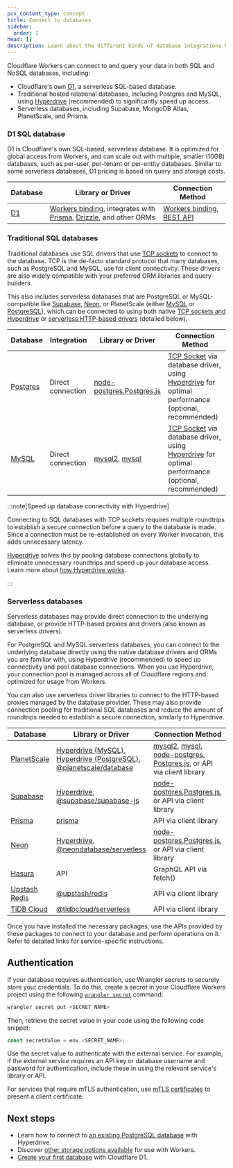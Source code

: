 ```yaml
---
pcx_content_type: concept
title: Connect to databases
sidebar:
  order: 1
head: []
description: Learn about the different kinds of database integrations Cloudflare supports.
---
```


Cloudflare Workers can connect to and query your data in both SQL and NoSQL databases, including:

- Cloudflare's own [D1](/d1/), a serverless SQL-based database.
- Traditional hosted relational databases, including Postgres and MySQL, using [Hyperdrive](/hyperdrive/) (recommended) to significantly speed up access.
- Serverless databases, including Supabase, MongoDB Atlas, PlanetScale, and Prisma.

### D1 SQL database

D1 is Cloudflare's own SQL-based, serverless database. It is optimized for global access from Workers, and can scale out with multiple, smaller (10GB) databases, such as per-user, per-tenant or per-entity databases. Similar to some serverless databases, D1 pricing is based on query and storage costs.

| Database   | Library or Driver                                                                                                                          | Connection Method                                                                                       |
| ---------- | ------------------------------------------------------------------------------------------------------------------------------------------ | ------------------------------------------------------------------------------------------------------- |
| [D1](/d1/) | [Workers binding](/d1/worker-api/), integrates with [Prisma](https://www.prisma.io/), [Drizzle](https://orm.drizzle.team/), and other ORMs | [Workers binding](/d1/worker-api/), [REST API](/api/resources/d1/subresources/database/methods/create/) |

### Traditional SQL databases

Traditional databases use SQL drivers that use [TCP sockets](/workers/runtime-apis/tcp-sockets/) to connect to the database. TCP is the de-facto standard protocol that many databases, such as PostgreSQL and MySQL, use for client connectivity.
These drivers are also widely compatible with your preferred ORM libraries and query builders.

This also includes serverless databases that are PostgreSQL or MySQL-compatible like [Supabase](/hyperdrive/examples/connect-to-postgres/postgres-database-providers/supabase/), [Neon](/hyperdrive/examples/connect-to-postgres/postgres-database-providers/neon/), or PlanetScale (either [MySQL](/hyperdrive/examples/connect-to-mysql/mysql-database-providers/planetscale/) or [PostgreSQL](/hyperdrive/examples/connect-to-postgres/postgres-database-providers/planetscale-postgres/)),
which can be connected to using both native [TCP sockets and Hyperdrive](/hyperdrive/) or [serverless HTTP-based drivers](/workers/databases/connecting-to-databases/#serverless-databases) (detailed below).

| Database                                 | Integration       | Library or Driver                                                                               | Connection Method                                                                                                                                      |
| ---------------------------------------- | ----------------- | ----------------------------------------------------------------------------------------------- | ------------------------------------------------------------------------------------------------------------------------------------------------------ |
| [Postgres](/workers/tutorials/postgres/) | Direct connection | [node-postgres](https://node-postgres.com/),[Postgres.js](https://github.com/porsager/postgres) | [TCP Socket](/workers/runtime-apis/tcp-sockets/) via database driver, using [Hyperdrive](/hyperdrive/) for optimal performance (optional, recommended) |
| [MySQL](/workers/tutorials/mysql/)       | Direct connection | [mysql2](https://github.com/sidorares/node-mysql2), [mysql](https://github.com/mysqljs/mysql)   | [TCP Socket](/workers/runtime-apis/tcp-sockets/) via database driver, using [Hyperdrive](/hyperdrive/) for optimal performance (optional, recommended) |

:::note[Speed up database connectivity with Hyperdrive]

Connecting to SQL databases with TCP sockets requires multiple roundtrips to establish a secure connection before a query to the database is made.
Since a connection must be re-established on every Worker invocation, this adds unnecessary latency.

[Hyperdrive](/hyperdrive/) solves this by pooling database connections globally to eliminate unnecessary roundtrips and speed up your database access. Learn more about [how Hyperdrive works](/hyperdrive/configuration/how-hyperdrive-works/).

:::

### Serverless databases

Serverless databases may provide direct connection to the underlying database, or provide HTTP-based proxies and drivers (also known as serverless drivers).

For PostgreSQL and MySQL serverless databases, you can connect to the underlying database directly using the native database drivers and ORMs you are familiar with, using Hyperdrive (recommended) to speed up connectivity and pool database connections. When you use Hyperdrive, your connection pool is managed across all of Cloudflare regions and optimized for usage from Workers.

You can also use serverless driver libraries to connect to the HTTP-based proxies managed by the database provider. These may also provide connection pooling for traditional SQL databases and reduce the amount of roundtrips needed to establish a secure connection, similarly to Hyperdrive.

| Database                                                                                                  | Library or Driver                                                                                                                                                                                                                                                                            | Connection Method                                                                                                                                                                                                                                                                                                                                                                                               |
| --------------------------------------------------------------------------------------------------------- | -------------------------------------------------------------------------------------------------------------------------------------------------------------------------------------------------------------------------------------------------------------------------------------------- | --------------------------------------------------------------------------------------------------------------------------------------------------------------------------------------------------------------------------------------------------------------------------------------------------------------------------------------------------------------------------------------------------------------- |
| [PlanetScale](https://planetscale.com/blog/introducing-the-planetscale-serverless-driver-for-javascript)  | [Hyperdrive (MySQL)](/hyperdrive/examples/connect-to-mysql/mysql-database-providers/planetscale), [Hyperdrive (PostgreSQL)](/hyperdrive/examples/connect-to-postgres/postgres-database-providers/planetscale-postgres/), [@planetscale/database](https://github.com/planetscale/database-js) | [mysql2](/hyperdrive/examples/connect-to-mysql/mysql-drivers-and-libraries/mysql2/), [mysql](/hyperdrive/examples/connect-to-mysql/mysql-drivers-and-libraries/mysql/), [node-postgres](/hyperdrive/examples/connect-to-postgres/postgres-drivers-and-libraries/node-postgres/), [Postgres.js](/hyperdrive/examples/connect-to-postgres/postgres-drivers-and-libraries/postgres-js/), or API via client library |
| [Supabase](https://github.com/supabase/supabase/tree/master/examples/with-cloudflare-workers)             | [Hyperdrive](/hyperdrive/examples/connect-to-postgres/postgres-database-providers/supabase/), [@supabase/supabase-js](https://github.com/supabase/supabase-js)                                                                                                                               | [node-postgres](/hyperdrive/examples/connect-to-postgres/postgres-drivers-and-libraries/node-postgres/),[Postgres.js](/hyperdrive/examples/connect-to-postgres/postgres-drivers-and-libraries/postgres-js/), or API via client library                                                                                                                                                                          |
| [Prisma](https://www.prisma.io/docs/guides/deployment/deployment-guides/deploying-to-cloudflare-workers)  | [prisma](https://github.com/prisma/prisma)                                                                                                                                                                                                                                                   | API via client library                                                                                                                                                                                                                                                                                                                                                                                          |
| [Neon](https://blog.cloudflare.com/neon-postgres-database-from-workers/)                                  | [Hyperdrive](/hyperdrive/examples/connect-to-postgres/postgres-database-providers/neon/), [@neondatabase/serverless](https://neon.tech/blog/serverless-driver-for-postgres/)                                                                                                                 | [node-postgres](/hyperdrive/examples/connect-to-postgres/postgres-drivers-and-libraries/node-postgres/),[Postgres.js](/hyperdrive/examples/connect-to-postgres/postgres-drivers-and-libraries/postgres-js/), or API via client library                                                                                                                                                                          |
| [Hasura](https://hasura.io/blog/building-applications-with-cloudflare-workers-and-hasura-graphql-engine/) | API                                                                                                                                                                                                                                                                                          | GraphQL API via fetch()                                                                                                                                                                                                                                                                                                                                                                                         |
| [Upstash Redis](https://blog.cloudflare.com/cloudflare-workers-database-integration-with-upstash/)        | [@upstash/redis](https://github.com/upstash/upstash-redis)                                                                                                                                                                                                                                   | API via client library                                                                                                                                                                                                                                                                                                                                                                                          |
| [TiDB Cloud](https://docs.pingcap.com/tidbcloud/integrate-tidbcloud-with-cloudflare)                      | [@tidbcloud/serverless](https://github.com/tidbcloud/serverless-js)                                                                                                                                                                                                                          | API via client library                                                                                                                                                                                                                                                                                                                                                                                          |

Once you have installed the necessary packages, use the APIs provided by these packages to connect to your database and perform operations on it. Refer to detailed links for service-specific instructions.

## Authentication

If your database requires authentication, use Wrangler secrets to securely store your credentials. To do this, create a secret in your Cloudflare Workers project using the following [`wrangler secret`](/workers/wrangler/commands/#secret) command:

```sh
wrangler secret put <SECRET_NAME>
```

Then, retrieve the secret value in your code using the following code snippet:

```js
const secretValue = env.<SECRET_NAME>;
```

Use the secret value to authenticate with the external service. For example, if the external service requires an API key or database username and password for authentication, include these in using the relevant service's library or API.

For services that require mTLS authentication, use [mTLS certificates](/workers/runtime-apis/bindings/mtls) to present a client certificate.

## Next steps

- Learn how to connect to [an existing PostgreSQL database](/hyperdrive/) with Hyperdrive.
- Discover [other storage options available](/workers/platform/storage-options/) for use with Workers.
- [Create your first database](/d1/get-started/) with Cloudflare D1.

